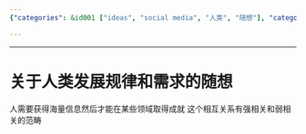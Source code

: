 ```yaml
---
{"categories": &id001 ["ideas", "social media", "人类", "随想"], "category": "Information Management", "date": "2022-08-23 06:29:24", "description": "The text explores the concept that acquiring substantial amounts of information is crucial for accomplishment in diverse domains, and highlights the distinction between strong and weak correlations.", "tags": *id001, "title": "关于人类发展规律和需求的随想"}

---
```


------

# 关于人类发展规律和需求的随想

人需要获得海量信息然后才能在某些领域取得成就 这个相互关系有强相关和弱相关的范畴

